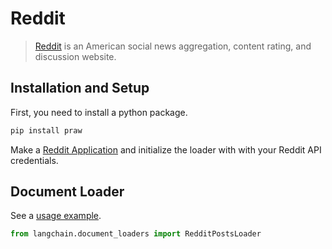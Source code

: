 # Reddit

>[Reddit](www.reddit.com) is an American social news aggregation, content rating, and discussion website.

## Installation and Setup

First, you need to install a python package.

```bash
pip install praw
```

Make a [Reddit Application](https://www.reddit.com/prefs/apps/) and initialize the loader with with your Reddit API credentials.

## Document Loader

See a [usage example](/docs/modules/data_io/document_loaders/integrations/reddit.html).


```python
from langchain.document_loaders import RedditPostsLoader
```
